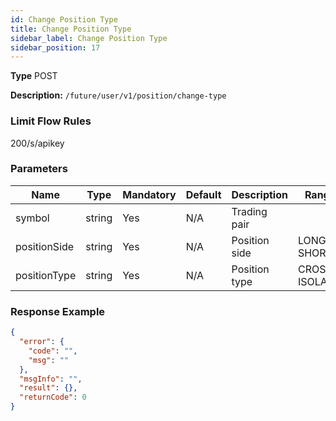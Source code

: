 ```yaml
---
id: Change Position Type
title: Change Position Type
sidebar_label: Change Position Type
sidebar_position: 17
---
```


**Type** POST

**Description:** `/future/user/v1/position/change-type`

### Limit Flow Rules

200/s/apikey

### Parameters

| Name | Type | Mandatory | Default | Description | Ranges |
| --- | --- | --- | --- | --- | --- |
| symbol | string | Yes | N/A | Trading pair |  |
| positionSide | string | Yes | N/A | Position side | LONG; SHORT |
| positionType | string | Yes | N/A | Position type | CROSSED; ISOLATED |

### Response Example

```json title="Response"
{
  "error": {
    "code": "",
    "msg": ""
  },
  "msgInfo": "",
  "result": {},
  "returnCode": 0
}
```

